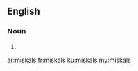 ==English==

===Noun===
{{head|en}}

# {{plural of|miskal}}

[[ar:miskals]]
[[fr:miskals]]
[[ku:miskals]]
[[my:miskals]]